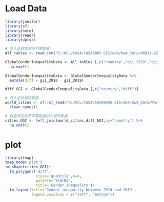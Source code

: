 # Load Data
```r
library(janitor)
library(sf)
library(here)
library(readr)
library(dplyr)

# 导入全球性别不平等数据
All_tables <- read_csv("D:/UCL/CASA/CASA0005 GIS/wk4/hw4_Data/HDR21-22_Composite_indices_complete_time_series.csv")

GlobalGenderInequalityData <- All_tables [,c("country","gii_2010","gii_2019")] %>%
  na.omit()
  
GlobalGenderInequalityData <- GlobalGenderInequalityData %>%
  mutate(diff = gii_2010 - gii_2019)

diff_GGI <- GlobalGenderInequalityData [,c("country","diff")]
```
```r
# 导入全球城市数据
world_cities <- sf::st_read("D:/UCL/CASA/CASA0005 GIS/wk4/hw4_Data/World_Countries_Generalized/World_Countries_Generalized.shp")%>%
  clean_names()
```
```r
# 将全球性别不平等数据加入城市数据
cities_GGI <- left_join(world_cities,diff_GGI,by="country") %>%
  na.omit()
```
# plot
```r
library(tmap)
tmap_mode('plot')
tm_shape(cities_GGI)+
  tm_polygons('diff',
              style='quantile',n=4,
              palette='YlOrRd',
              title='Gender inequality')+
  tm_layout(title='Gender inequality between 2010 and 2019',
            legend.position = c("left", "bottom"))
```


